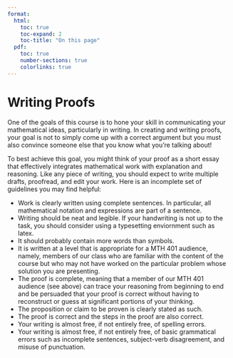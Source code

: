 ```yaml
---
format:
  html: 
    toc: true
    toc-expand: 2
    toc-title: "On this page"
  pdf:
    toc: true
    number-sections: true
    colorlinks: true
---
```


# Writing Proofs {#sec-writing}

One of the goals of this course is to hone your skill in communicating your mathematical ideas, particularly in writing. In creating and writing proofs, your goal is not to simply come up with a correct argument but you must also convince someone else that you know what you're talking about!

To best achieve this goal, you might think of your proof as a short essay that effectively integrates mathematical work with explanation and reasoning. Like any piece of writing, you should expect to write multiple drafts, proofread, and edit your work. Here is an incomplete set of guidelines you may find helpful:

-   Work is clearly written using complete sentences. In particular, all mathematical notation and expressions are part of a sentence.
-   Writing should be neat and legible. If your handwriting is not up to the task, you should consider using a typesetting enviornment such as latex.
-   It should probably contain more words than symbols.
-   It is written at a level that is appropriate for a MTH 401 audience, namely, members of our class who are familiar with the content of the course but who may not have worked on the particular problem whose solution you are presenting.
-   The proof is complete, meaning that a member of our MTH 401 audience (see above) can trace your reasoning from beginning to end and be persuaded that your proof is correct without having to reconstruct or guess at significant portions of your thinking.
-   The proposition or claim to be proven is clearly stated as such.
-   The proof is correct and the steps in the proof are also correct.
-   Your writing is almost free, if not entirely free, of spelling errors.
-   Your writing is almost free, if not entirely free, of basic grammatical errors such as incomplete sentences, subject-verb disagreement, and misuse of punctuation.
